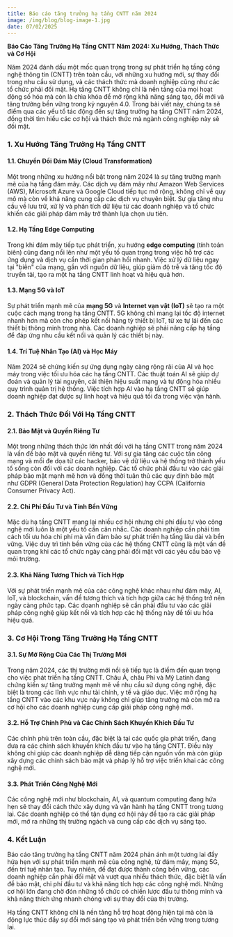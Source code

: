 ```yaml
---
title: Báo cáo tăng trưởng hạ tầng CNTT năm 2024
image: /img/blog/blog-image-1.jpg
date: 07/02/2025
---
```


**Báo Cáo Tăng Trưởng Hạ Tầng CNTT Năm 2024: Xu Hướng, Thách Thức và Cơ Hội**

Năm 2024 đánh dấu một mốc quan trọng trong sự phát triển hạ tầng công nghệ thông tin (CNTT) trên toàn cầu, với những xu hướng mới, sự thay đổi trong nhu cầu sử dụng, và các thách thức mà doanh nghiệp cũng như các tổ chức phải đối mặt. Hạ tầng CNTT không chỉ là nền tảng của mọi hoạt động số hóa mà còn là chìa khóa để mở rộng khả năng sáng tạo, đổi mới và tăng trưởng bền vững trong kỷ nguyên 4.0. Trong bài viết này, chúng ta sẽ điểm qua các yếu tố tác động đến sự tăng trưởng hạ tầng CNTT năm 2024, đồng thời tìm hiểu các cơ hội và thách thức mà ngành công nghiệp này sẽ đối mặt.

### 1. Xu Hướng Tăng Trưởng Hạ Tầng CNTT

#### 1.1. Chuyển Đổi Đám Mây (Cloud Transformation)

Một trong những xu hướng nổi bật trong năm 2024 là sự tăng trưởng mạnh mẽ của hạ tầng đám mây. Các dịch vụ đám mây như Amazon Web Services (AWS), Microsoft Azure và Google Cloud tiếp tục mở rộng, không chỉ về quy mô mà còn về khả năng cung cấp các dịch vụ chuyên biệt. Sự gia tăng nhu cầu về lưu trữ, xử lý và phân tích dữ liệu từ các doanh nghiệp và tổ chức khiến các giải pháp đám mây trở thành lựa chọn ưu tiên.

#### 1.2. Hạ Tầng Edge Computing

Trong khi đám mây tiếp tục phát triển, xu hướng **edge computing** (tính toán biên) cũng đang nổi lên như một yếu tố quan trọng trong việc hỗ trợ các ứng dụng và dịch vụ cần thời gian phản hồi nhanh. Việc xử lý dữ liệu ngay tại "biên" của mạng, gần với nguồn dữ liệu, giúp giảm độ trễ và tăng tốc độ truyền tải, tạo ra một hạ tầng CNTT linh hoạt và hiệu quả hơn.

#### 1.3. Mạng 5G và IoT

Sự phát triển mạnh mẽ của **mạng 5G** và **Internet vạn vật (IoT)** sẽ tạo ra một cuộc cách mạng trong hạ tầng CNTT. 5G không chỉ mang lại tốc độ internet nhanh hơn mà còn cho phép kết nối hàng tỷ thiết bị IoT, từ xe tự lái đến các thiết bị thông minh trong nhà. Các doanh nghiệp sẽ phải nâng cấp hạ tầng để đáp ứng nhu cầu kết nối và quản lý các thiết bị này.

#### 1.4. Trí Tuệ Nhân Tạo (AI) và Học Máy

Năm 2024 sẽ chứng kiến sự ứng dụng ngày càng rộng rãi của AI và học máy trong việc tối ưu hóa các hạ tầng CNTT. Các thuật toán AI sẽ giúp dự đoán và quản lý tài nguyên, cải thiện hiệu suất mạng và tự động hóa nhiều quy trình quản trị hệ thống. Việc tích hợp AI vào hạ tầng CNTT sẽ giúp doanh nghiệp đạt được sự linh hoạt và hiệu quả tối đa trong việc vận hành.

### 2. Thách Thức Đối Với Hạ Tầng CNTT

#### 2.1. Bảo Mật và Quyền Riêng Tư

Một trong những thách thức lớn nhất đối với hạ tầng CNTT trong năm 2024 là vấn đề bảo mật và quyền riêng tư. Với sự gia tăng các cuộc tấn công mạng và mối đe dọa từ các hacker, bảo vệ dữ liệu và hệ thống trở thành yếu tố sống còn đối với các doanh nghiệp. Các tổ chức phải đầu tư vào các giải pháp bảo mật mạnh mẽ hơn và đồng thời tuân thủ các quy định bảo mật như GDPR (General Data Protection Regulation) hay CCPA (California Consumer Privacy Act).

#### 2.2. Chi Phí Đầu Tư và Tính Bền Vững

Mặc dù hạ tầng CNTT mang lại nhiều cơ hội nhưng chi phí đầu tư vào công nghệ mới luôn là một yếu tố cần cân nhắc. Các doanh nghiệp cần phải tìm cách tối ưu hóa chi phí mà vẫn đảm bảo sự phát triển hạ tầng lâu dài và bền vững. Việc duy trì tính bền vững của các hệ thống CNTT cũng là một vấn đề quan trọng khi các tổ chức ngày càng phải đối mặt với các yêu cầu bảo vệ môi trường.

#### 2.3. Khả Năng Tương Thích và Tích Hợp

Với sự phát triển mạnh mẽ của các công nghệ khác nhau như đám mây, AI, IoT, và blockchain, vấn đề tương thích và tích hợp giữa các hệ thống trở nên ngày càng phức tạp. Các doanh nghiệp sẽ cần phải đầu tư vào các giải pháp công nghệ giúp kết nối và tích hợp các hệ thống này để tối ưu hóa hiệu quả.

### 3. Cơ Hội Trong Tăng Trưởng Hạ Tầng CNTT

#### 3.1. Sự Mở Rộng Của Các Thị Trường Mới

Trong năm 2024, các thị trường mới nổi sẽ tiếp tục là điểm đến quan trọng cho việc phát triển hạ tầng CNTT. Châu Á, châu Phi và Mỹ Latinh đang chứng kiến sự tăng trưởng mạnh mẽ về nhu cầu sử dụng công nghệ, đặc biệt là trong các lĩnh vực như tài chính, y tế và giáo dục. Việc mở rộng hạ tầng CNTT vào các khu vực này không chỉ giúp tăng trưởng mà còn mở ra cơ hội cho các doanh nghiệp cung cấp giải pháp công nghệ mới.

#### 3.2. Hỗ Trợ Chính Phủ và Các Chính Sách Khuyến Khích Đầu Tư

Các chính phủ trên toàn cầu, đặc biệt là tại các quốc gia phát triển, đang đưa ra các chính sách khuyến khích đầu tư vào hạ tầng CNTT. Điều này không chỉ giúp các doanh nghiệp dễ dàng tiếp cận nguồn vốn mà còn giúp xây dựng các chính sách bảo mật và pháp lý hỗ trợ việc triển khai các công nghệ mới.

#### 3.3. Phát Triển Công Nghệ Mới

Các công nghệ mới như blockchain, AI, và quantum computing đang hứa hẹn sẽ thay đổi cách thức xây dựng và vận hành hạ tầng CNTT trong tương lai. Các doanh nghiệp có thể tận dụng cơ hội này để tạo ra các giải pháp mới, mở ra những thị trường ngách và cung cấp các dịch vụ sáng tạo.

### 4. Kết Luận

Báo cáo tăng trưởng hạ tầng CNTT năm 2024 phản ánh một tương lai đầy hứa hẹn với sự phát triển mạnh mẽ của công nghệ, từ đám mây, mạng 5G, đến trí tuệ nhân tạo. Tuy nhiên, để đạt được thành công bền vững, các doanh nghiệp cần phải đối mặt và vượt qua nhiều thách thức, đặc biệt là vấn đề bảo mật, chi phí đầu tư và khả năng tích hợp các công nghệ mới. Những cơ hội lớn đang chờ đón những tổ chức có chiến lược đầu tư thông minh và khả năng thích ứng nhanh chóng với sự thay đổi của thị trường.

Hạ tầng CNTT không chỉ là nền tảng hỗ trợ hoạt động hiện tại mà còn là động lực thúc đẩy sự đổi mới sáng tạo và phát triển bền vững trong tương lai.

